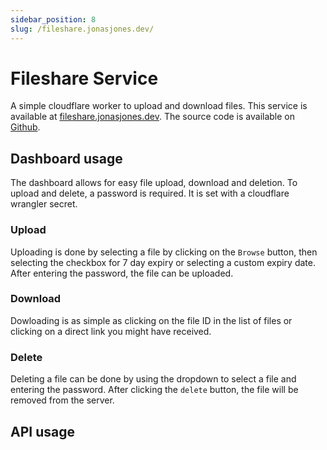 ```yaml
---
sidebar_position: 8
slug: /fileshare.jonasjones.dev/
---
```


# Fileshare Service

A simple cloudflare worker to upload and download files. This service is available at [fileshare.jonasjones.dev](https://fileshare.jonasjones.dev). The source code is available on [Github](https://github.com/JonasunderscoreJones/fileshare.jonasjones.dev).

## Dashboard usage

The dashboard allows for easy file upload, download and deletion. To upload and delete, a password is required. It is set with a cloudflare wrangler secret.

### Upload

Uploading is done by selecting a file by clicking on the `Browse` button, then selecting the checkbox for 7 day expiry or selecting a custom expiry date. After entering the password, the file can be uploaded.

### Download

Dowloading is as simple as clicking on the file ID in the list of files or clicking on a direct link you might have received.

### Delete

Deleting a file can be done by using the dropdown to select a file and entering the password. After clicking the `delete` button, the file will be removed from the server.

## API usage


